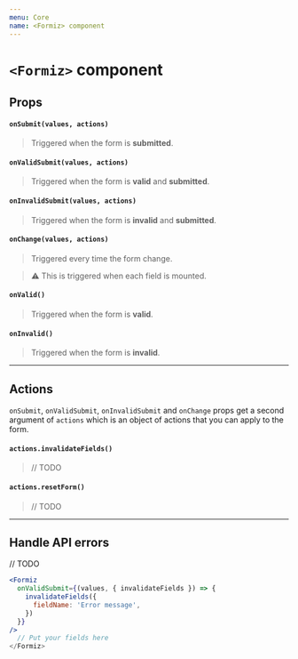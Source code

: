 ```yaml
---
menu: Core
name: <Formiz> component
---
```


# `<Formiz>` component

## Props

#### `onSubmit(values, actions)`

> Triggered when the form is **submitted**.

#### `onValidSubmit(values, actions)`

> Triggered when the form is **valid** and **submitted**.

#### `onInvalidSubmit(values, actions)`

> Triggered when the form is **invalid** and **submitted**.

#### `onChange(values, actions)`

> Triggered every time the form change.

> ⚠️ This is triggered when each field is mounted.

#### `onValid()`

> Triggered when the form is **valid**.

#### `onInvalid()`

> Triggered when the form is **invalid**.

---

## Actions

`onSubmit`, `onValidSubmit`, `onInvalidSubmit` and `onChange` props get a second argument of `actions` which is an object of actions that you can apply to the form.

#### `actions.invalidateFields()`

> // TODO

#### `actions.resetForm()`

> // TODO

---

## Handle API errors

// TODO

```jsx
<Formiz
  onValidSubmit={(values, { invalidateFields }) => {
    invalidateFields({
      fieldName: 'Error message',
    })
  }}
/>
  // Put your fields here
</Formiz>
```